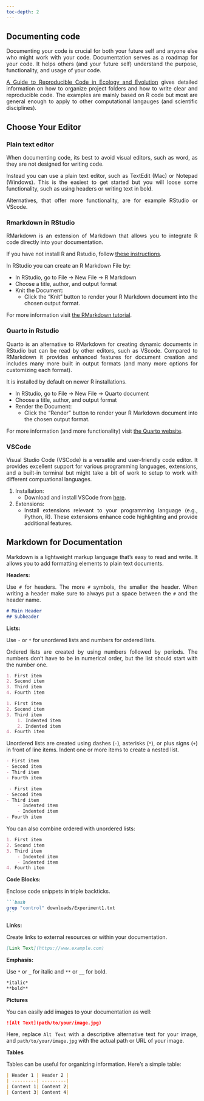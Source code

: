 ---
toc-depth: 2
---

<div style="text-align: justify">

## Documenting code

Documenting your code is crucial for both your future self and anyone else who might work with your code. Documentation serves as a roadmap for your code. It helps others (and your future self) understand the purpose, functionality, and usage of your code.

[A Guide to Reproducible Code in Ecology and Evolution](https://www.britishecologicalsociety.org/wp-content/uploads/2017/12/guide-to-reproducible-code.pdf) gives detailed information on how to organize project folders and how to write clear and reproducible code. The examples are mainly based on R code but most are general enough to apply to other computational langauges (and scientific disciplines).



## Choose Your Editor

### Plain text editor

When documenting code, its best to avoid visual editors, such as word, as they are not designed for writing code. 

Instead you can use a plain text editor, such as TextEdit (Mac) or Notepad (Windows). This is the easiest to get started but you will loose some functionality, such as using headers or writing text in bold. 

Alternatives, that offer more functionality, are for example RStudio or VScode.

### Rmarkdown in RStudio

RMarkdown is an extension of Markdown that allows you to integrate R code directly into your documentation.

If you have not install R and Rstudio, follow [these instructions](https://rstudio-education.github.io/hopr/starting.html).

In RStudio you can create an R Markdown File by:

- In RStudio, go to File -> New File -> R Markdown
- Choose a title, author, and output format
- Knit the Document:
   - Click the "Knit" button to render your R Markdown document into the chosen output format.

For more information visit [the RMarkdown tutorial](https://rmarkdown.rstudio.com/lesson-1.html).

### Quarto in Rstudio

Quarto is an alternative to RMarkdown for creating dynamic documents in RStudio but can be read by other editors, such as VScode. Compared to RMarkdown it provides enhanced features for document creation and includes many more built in output formats (and many more options for customizing each format). 

It is installed by default on newer R installations.

- In RStudio, go to File -> New File -> Quarto document
- Choose a title, author, and output format
- Render the Document:
   - Click the "Render" button to render your R Markdown document into the chosen output format.

For more information (and more functionality) visit [the Quarto website](https://quarto.org/docs/get-started/hello/rstudio.html).


### VSCode

Visual Studio Code (VSCode) is a versatile and user-friendly code editor. It provides excellent support for various programming languages, extensions, and a built-in terminal but might take a bit of work to setup to work with different compuational languages.

1. Installation:
   - Download and install VSCode from [here](https://code.visualstudio.com/).

2. Extensions:
   - Install extensions relevant to your programming language (e.g., Python, R). These extensions enhance code highlighting and provide additional features.



## Markdown for Documentation

Markdown is a lightweight markup language that's easy to read and write. It allows you to add formatting elements to plain text documents.

**Headers:**
  
Use `#` for headers. The more `#` symbols, the smaller the header. When writing a header make sure to always put a space between the `#` and the header name.

```markdown
# Main Header
## Subheader
```


**Lists:**
  
Use `-` or `*` for unordered lists and numbers for ordered lists.

Ordered lists are created by using numbers followed by periods. The numbers don’t have to be in numerical order, but the list should start with the number one.

```markdown
1. First item
2. Second item
3. Third item
4. Fourth item 
```

```markdown
1. First item
2. Second item
3. Third item
    1. Indented item
    2. Indented item
4. Fourth item 
```

Unordered lists are created using dashes (`-`), asterisks (`*`), or plus signs (`+`) in front of line items. Indent one or more items to create a nested list.

```markdown
- First item
- Second item
- Third item
- Fourth item 
```

```markdown
 - First item
- Second item
- Third item
    - Indented item
    - Indented item
- Fourth item 
```

You can also combine ordered with unordered lists:

```markdown
1. First item
2. Second item
3. Third item
    - Indented item
    - Indented item
4. Fourth item
```



**Code Blocks:**
  
Enclose code snippets in triple backticks.

````markdown
```bash
grep "control" downloads/Experiment1.txt
```
````

**Links:**
  
Create links to external resources or within your documentation.

```markdown
[Link Text](https://www.example.com)
```

**Emphasis:**
  
Use `*` or `_` for italic and `**` or `__` for bold.

```markdown
*italic*
**bold**
```

**Pictures**

You can easily add images to your documentation as well:

```markdown
![Alt Text](path/to/your/image.jpg)
```

Here, replace `Alt Text` with a descriptive alternative text for your image, and `path/to/your/image.jpg` with the actual path or URL of your image.


**Tables**

Tables can be useful for organizing information. Here's a simple table:

```markdown
| Header 1 | Header 2 |
| ---------| ---------|
| Content 1| Content 2|
| Content 3| Content 4|
```



